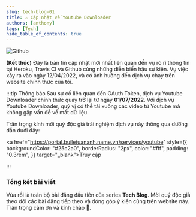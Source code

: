 ```yaml
---
slug: tech-blog-01
title: ⚠ Cập nhật về Youtube Downloader
authors: [anthony]
tags: [Tech]
hide_table_of_contents: true
---
```



![Github](./partials/img/Github.png)

**(Kết thúc)** Đây là bản tin cập nhật mới nhất liên quan đến vụ rò rỉ thông tin tại Heroku, Travis CI và Github cùng những diễn biến hậu
sự kiện. Vụ việc xảy ra vào ngày 12/04/2022, và có ảnh hưởng đến dịch vụ chạy trên website chính thức của tôi.

:::tip Thông báo
Sau sự cố liên quan đến OAuth Token, dịch vụ Youtube Downloader chính thức quay trở lại từ ngày **01/07/2022**.
Với dịch vụ Youtube Downloader, quý vị có thể tải xuống các video từ Youtube mà không gặp vấn đề về mất dữ liệu.

Trân trọng kính mời quý độc giả trải nghiệm dịch vụ này thông qua dường dẫn dưới đây:

<!-- prettier-ignore -->
<a href="https://portal.builetuananh.name.vn/services/youtube" style={{ backgroundColor: "#25c2a0", borderRadius: "2px", color: "#fff", padding: "0.3rem", }} target="_blank">Truy cập</a>

:::

<!-- truncate -->

<Tabs lazy>
  <TabItem value="news" label="Điểm tin" default>
    <News />
  </TabItem>
  <TabItem value="time" label="Sự kiện">
    <Timeline />
  </TabItem>
  <TabItem value="post" label="Hậu sự kiện">
    <PostEvent />
  </TabItem>
</Tabs>

### Tổng kết bài viết

Vừa rồi là toàn bộ bài đăng đầu tiên của series **Tech Blog**. Mời quý độc giả theo dõi các bài đăng
tiếp theo và đóng góp ý kiến cũng trên website này. Trân trọng cảm ơn và kính chào 👋.
